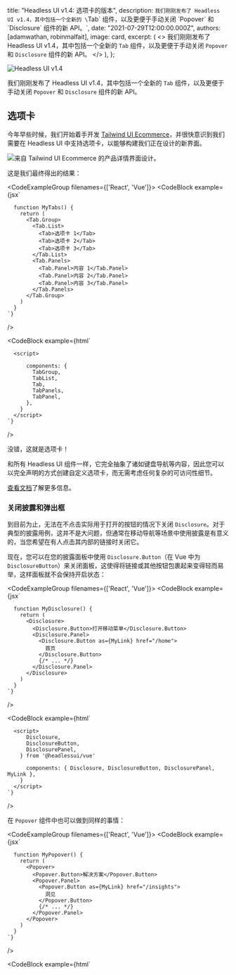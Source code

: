 
  title: "Headless UI v1.4: 选项卡的版本",
  description: `我们刚刚发布了 Headless UI v1.4，其中包括一个全新的 \`Tab\` 组件，以及更便于手动关闭 \`Popover\` 和 \`Disclosure\` 组件的新 API。`,
  date: "2021-07-29T12:00:00.000Z",
  authors: [adamwathan, robinmalfait],
  image: card,
  excerpt: (
    <>
      我们刚刚发布了 Headless UI v1.4，其中包括一个全新的 <code>Tab</code> 组件，以及更便于手动关闭 <code>Popover</code> 和 <code>Disclosure</code> 组件的新 API。
    </>
  ),
};

<Link href="https://headlessui.dev">
  <Image alt="Headless UI v1.4" src={banner} />
</Link>

我们刚刚发布了 Headless UI v1.4，其中包括一个全新的 `Tab` 组件，以及更便于手动关闭 `Popover` 和 `Disclosure` 组件的新 API。

## 选项卡

今年早些时候，我们开始着手开发 [Tailwind UI Ecommerce](https://tailwindui.com/ecommerce)，并很快意识到我们需要在 Headless UI 中支持选项卡，以能够构建我们正在设计的新界面。

<Link href="https://tailwindui.com/ecommerce">
  <Image alt="来自 Tailwind UI Ecommerce 的产品详情界面设计。" src={ecommerceScreenie} />
</Link>

这是我们最终得出的结果：

<CodeExampleGroup filenames={['React', 'Vue']}>
  <CodeBlock
    example={jsx`

      function MyTabs() {
        return (
          <Tab.Group>
            <Tab.List>
              <Tab>选项卡 1</Tab>
              <Tab>选项卡 2</Tab>
              <Tab>选项卡 3</Tab>
            </Tab.List>
            <Tab.Panels>
              <Tab.Panel>内容 1</Tab.Panel>
              <Tab.Panel>内容 2</Tab.Panel>
              <Tab.Panel>内容 3</Tab.Panel>
            </Tab.Panels>
          </Tab.Group>
        )
      }
    `}
/>

  <CodeBlock
    example={html`
      <template>
        <TabGroup>
          <TabList>
            <Tab>选项卡 1</Tab>
            <Tab>选项卡 2</Tab>
            <Tab>选项卡 3</Tab>
          </TabList>
          <TabPanels>
            <TabPanel>内容 1</TabPanel>
            <TabPanel>内容 2</TabPanel>
            <TabPanel>内容 3</TabPanel>
          </TabPanels>
        </TabGroup>
      </template>

      <script>

          components: {
            TabGroup,
            TabList,
            Tab,
            TabPanels,
            TabPanel,
          },
        }
      </script>
    `}
/>

</CodeExampleGroup>

没错，这就是选项卡！

和所有 Headless UI 组件一样，它完全抽象了诸如键盘导航等内容，因此您可以以完全声明的方式创建自定义选项卡，而无需考虑任何复杂的可访问性细节。

[查看文档](https://headlessui.dev/react/tabs)了解更多信息。

### 关闭披露和弹出框

到目前为止，无法在不点击实际用于打开的按钮的情况下关闭 `Disclosure`。对于典型的披露用例，这并不是大问题，但通常在移动导航等场景中使用披露是有意义的，当您希望在有人点击其内部的链接时关闭它。

现在，您可以在您的披露面板中使用 `Disclosure.Button`（在 Vue 中为 `DisclosureButton`）来关闭面板，这使得将链接或其他按钮包裹起来变得轻而易举，这样面板就不会保持开启状态：

<CodeExampleGroup filenames={['React', 'Vue']}>
  <CodeBlock
    example={jsx`

      function MyDisclosure() {
        return (
          <Disclosure>
            <Disclosure.Button>打开移动菜单</Disclosure.Button>
            <Disclosure.Panel>
              <Disclosure.Button as={MyLink} href="/home">
                首页
              </Disclosure.Button>
              {/* ... */}
            </Disclosure.Panel>
          </Disclosure>
        )
      }
    `}
/>

  <CodeBlock
    example={html`
      <template>
        <Disclosure>
          <DisclosureButton>打开移动菜单</DisclosureButton>
          <DisclosurePanel>
            <DisclosureButton :as="MyLink" href="/home">首页</DisclosureButton>
            <!-- ... -->
          </DisclosurePanel>
        </Disclosure>
      </template>

      <script>
          Disclosure,
          DisclosureButton,
          DisclosurePanel,
        } from '@headlessui/vue'

          components: { Disclosure, DisclosureButton, DisclosurePanel, MyLink },
        }
      </script>
    `}
/>

</CodeExampleGroup>

在 `Popover` 组件中也可以做到同样的事情：

<CodeExampleGroup filenames={['React', 'Vue']}>
  <CodeBlock
    example={jsx`

      function MyPopover() {
        return (
          <Popover>
            <Popover.Button>解决方案</Popover.Button>
            <Popover.Panel>
              <Popover.Button as={MyLink} href="/insights">
                洞见
              </Popover.Button>
              {/* ... */}
            </Popover.Panel>
          </Popover>
        )
      }
    `}
/>

  <CodeBlock
    example={html`
      <template>
        <Popover>
          <PopoverButton>解决方案</PopoverButton>

          <PopoverPanel>
            <PopoverButton :as="MyLink" href="/insights">洞见</PopoverButton>
            <!-- ... -->
          </PopoverPanel>
        </Popover>
      </template>

      <script>

          components: { Popover, PopoverButton, PopoverPanel, MyLink },
        }
      </script>
    `}
/>

</CodeExampleGroup>

如果您需要更细致的控制，我们还通过渲染属性/作用域插槽传递了一个 `close` 函数，以便您在需要时可以以命令式方式关闭面板：

<CodeExampleGroup filenames={['React', 'Vue']}>
  <CodeBlock
    example={jsx`

      function MyPopover() {
        return (
          <Popover>
            <Popover.Button>条款</Popover.Button>
            <Popover.Panel>
              {({ close }) => (
                <button
                  onClick={async () => {
                    await fetch('/accept-terms', { method: 'POST' })
                    close()
                  }}
                >
                  阅读并接受
                </button>
              )}
            </Popover.Panel>
          </Popover>
        )
      }
    `}
/>

  <CodeBlock
    example={html`
      <template>
        <Popover>
          <PopoverButton>解决方案</PopoverButton>

          <PopoverPanel v-slot="{ close }">
            <button @click="accept(close)">阅读并接受</button>
          </PopoverPanel>
        </Popover>
      </template>

      <script>

          components: { Popover, PopoverButton, PopoverPanel },
          setup() {
            return {
              accept: async (close) => {
                await fetch('/accept-terms', { method: 'POST' })
                close()
              },
            }
          },
        }
      </script>
    `}
/>

</CodeExampleGroup>

有关更多详细信息，请查看更新的 [Popover](https://headlessui.dev/react/popover#closing-popovers-manually) 和 [Disclosure](https://headlessui.dev/react/disclosure#closing-disclosures-manually) 文档。

## 尝试一下

Headless UI v1.4 是一次小更新，因此没有破坏性变化。要升级，只需通过 npm 安装最新版本：

```sh
# 对于 React
npm install @headlessui/react

# 对于 Vue
npm install @headlessui/vue
```

查看 [官方网站](https://headlessui.dev) 以获取最新文档，如果您想玩大量样式示例，请查看 [Tailwind UI](https://tailwindui.com)。

准备好尝试了吗？<Link href="https://headlessui.dev">访问 Headless UI 网站 →</Link>